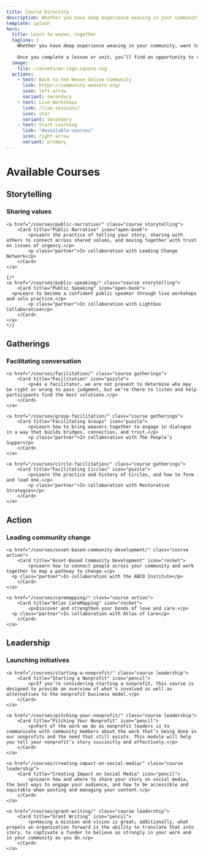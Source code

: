 ```yaml
---
title: Course Directory
description: Whether you have deep experience weaving in your community, want to add skills to your practice, or are new to weaving, we hope the Weave Learning Center will provide helpful knowledge and inspiration, and it is completely free.
template: splash
hero:
  title: Learn to weave, together
  tagline: |
    Whether you have deep experience weaving in your community, want to add skills to your practice, or are new to weaving, we hope the Weave Learning Center will provide helpful knowledge and inspiration.
    
    Once you complete a lesson or unit, you’ll find an opportunity to submit a Reflection and earn a badge on your Weave Community profile. To earn badges and join conversations, you’ll need to <a href="https://community.weavers.org/pages/welcome">become a member of our Weave Online Community</a>. We hope to see you there soon!
  image:
    file: ~/assets/wv-logo-square.svg
  actions:
    - text: Back to the Weave Online Community
      link: https://community.weavers.org/
      icon: left-arrow
      variant: secondary
    - text: Live Workshops
      link: /live-sessions/
      icon: star
      variant: secondary
    - text: Start Learning
      link: "#available-courses"
      icon: right-arrow
      variant: primary
---
```



# Available Courses

## Storytelling
### Sharing values

<CardGrid class="perspective">

	<a href="/courses/public-narrative/" class="course storytelling">
		<Card title="Public Narrative" icon="open-book">
			<p>Learn the practice of telling your story, sharing with others to connect across shared values, and moving together with trust on issues of urgency.</p>
			<p class="partner">In collaboration with Leading Change Network</p>
		</Card>
	</a>

	{/*
	<a href="/courses/public-speaking/" class="course storytelling">
		<Card title="Public Speaking" icon="open-book">
      <p>Learn to become a confident public speaker through live workshops and solo practice.</p>
			<p class="partner">In collaboration with Lightbox Collaborative</p>
		</Card>
	</a>
	*/}

</CardGrid>

## Gatherings
### Facilitating conversation

<CardGrid class="perspective">

	<a href="/courses/facilitation/" class="course gatherings">
		<Card title="Facilitation" icon="puzzle">
			<p>As a facilitator, we are not present to determine who may be right or wrong to pass judgment, but we’re there to listen and help participants find the best solutions.</p>
		</Card>
	</a>

	<a href="/courses/group-facilitation/" class="course gatherings">
		<Card title="Facilitating Groups" icon="puzzle">
			<p>Learn how to bring weavers together to engage in dialogue in a way that builds bridges, connection, and trust.</p>
			<p class="partner">In collaboration with The People’s Supper</p>
		</Card>
	</a>

	<a href="/courses/circle-facilitation/" class="course gatherings">
		<Card title="Facilitating Circles" icon="puzzle">
			<p>Learn the practice and history of Circles, and how to form and lead one.</p>
			<p class="partner">In collaboration with Restorative Strategies</p>
		</Card>
	</a>

</CardGrid>

## Action
### Leading community change

<CardGrid class="perspective">

	<a href="/courses/asset-based-community-development/" class="course action">
		<Card title="Asset-Based Community Development" icon="rocket">
			<p>Learn how to connect people across your community and work together to map a pathway to change.</p>
      <p class="partner">In collaboration with the ABCD Institute</p>
		</Card>
	</a>

	<a href="/courses/caremapping/" class="course action">
		<Card title="Atlas CareMapping" icon="rocket">
			<p>Discover and strengthen your bonds of love and care.</p>
      <p class="partner">In collaboration with Atlas of Care</p>
		</Card>
	</a>

</CardGrid>

## Leadership
### Launching initiatives

<CardGrid class="perspective">

	<a href="/courses/starting-a-nonprofit/" class="course leadership">
		<Card title="Starting a Nonprofit" icon="pencil">
			<p>If you’re considering starting a nonprofit, this course is designed to provide an overview of what’s involved as well as alternatives to the nonprofit business model.</p>
		</Card>
	</a>

	<a href="/courses/pitching-your-nonprofit/" class="course leadership">
		<Card title="Pitching Your Nonprofit" icon="pencil">
			<p>Part of the work we do as nonprofit leaders is to communicate with community members about the work that’s being done in our nonprofits and the need that still exists. This module will help you tell your nonprofit’s story succinctly and effectively.</p>
		</Card>
	</a>

	<a href="/courses/creating-impact-on-social-media/" class="course leadership">
		<Card title="Creating Impact on Social Media" icon="pencil">
			<p>Learn how and where to share your story on social media, the best ways to engage your audience, and how to be accessible and equitable when posting and managing your content.</p>
		</Card>
	</a>

	<a href="/courses/grant-writing/" class="course leadership">
		<Card title="Grant Writing" icon="pencil">
			<p>Having a mission and vision is great; additionally, what propels an organization forward is the ability to translate that into story, to captivate a funder to believe as strongly in your work and in your community as you do.</p>
		</Card>
	</a>

</CardGrid>
